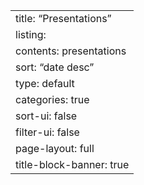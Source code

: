 ---
title: "Presentations"
listing:
  contents: presentations
  sort: "date desc"
  type: default
  categories: true
  sort-ui: false
  filter-ui: false
page-layout: full
title-block-banner: true
---